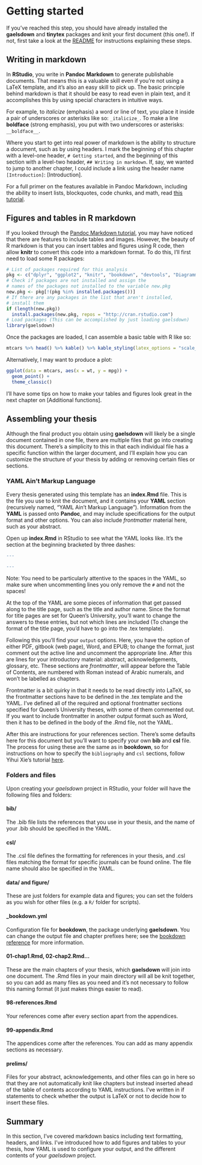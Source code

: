 # Getting started

If you've reached this step, you should have already installed the **gaelsdown** and **tinytex** packages and knit your first document (this one!). If not, first take a look at the [README](https://github.com/eugenesit/gaelsdown#readme) for instructions explaining these steps.

## Writing in markdown

In **RStudio**, you write in **Pandoc Markdown** to generate publishable documents. That means this is a valuable skill even if you're not using a LaTeX template, and it's also an easy skill to pick up. The basic principle behind markdown is that it should be easy to read even in plain text, and it accomplishes this by using special characters in intuitive ways.

For example, to _italicize_ (emphasis) a word or line of text, you place it inside a pair of underscores or asterisks like so: `_italicize_`. To make a line **boldface** (strong emphasis), you put with two underscores or asterisks: `__boldface__`.

Where you start to get into real power of markdown is the ability to structure a document, such as by using headers. I mark the beginning of this chapter with a level-one header, `# Getting started`, and the beginning of this section with a level-two header, `## Writing in markdown`. If, say, we wanted to jump to another chapter, I could include a link using the header name `[Introduction]`: [Introduction].

For a full primer on the features available in Pandoc Markdown, including the ability to insert lists, blockquotes, code chunks, and math, read [this tutorial](https://rmarkdown.rstudio.com/authoring_pandoc_markdown.html).

## Figures and tables in R markdown

If you looked through the [Pandoc Markdown tutorial](https://rmarkdown.rstudio.com/authoring_pandoc_markdown.html), you may have noticed that there are features to include tables and images. However, the beauty of R markdown is that you can insert tables and figures using R code, then allow **knitr** to convert this code into a markdown format. To do this, I'll first need to load some R packages:

```r
# List of packages required for this analysis
pkg <- c("dplyr", "ggplot2", "knitr", "bookdown", "devtools", "DiagrammeR")
# Check if packages are not installed and assign the
# names of the packages not installed to the variable new.pkg
new.pkg <- pkg[!(pkg %in% installed.packages())]
# If there are any packages in the list that aren't installed,
# install them
if (length(new.pkg))
  install.packages(new.pkg, repos = "http://cran.rstudio.com")
# Load packages (This can be accomplished by just loading gaelsdown)
library(gaelsdown)
```

Once the packages are loaded, I can assemble a basic table with R like so:

```r
mtcars %>% head() %>% kable() %>% kable_styling(latex_options = "scale_down")
```

Alternatively, I may want to produce a plot:

```r
ggplot(data = mtcars, aes(x = wt, y = mpg)) +
  geom_point() +
  theme_classic()
```

I'll have some tips on how to make your tables and figures look great in the next chapter on [Additional functions].

## Assembling your thesis

Although the final product you obtain using **gaelsdown** will likely be a single document contained in one file, there are multiple files that go into creating this document. There's a simplicity to this in that each individual file has a specific function within the larger document, and I'll explain how you can customize the structure of your thesis by adding or removing certain files or sections.

### YAML Ain't Markup Language

Every thesis generated using this template has an **index.Rmd** file. This is the file you use to knit the document, and it contains your **YAML** section (recursively named, "YAML Ain't Markup Language"). Information from the **YAML** is passed onto **Pandoc**, and may include specifications for the output format and other options. You can also include _frontmatter_ material here, such as your abstract.

Open up **index.Rmd** in RStudio to see what the YAML looks like. It's the section at the beginning bracketed by three dashes:

```r
---

---
```

Note: You need to be particularly attentive to the spaces in the YAML, so make sure when uncommenting lines you only remove the `#` and not the spaces!

At the top of the YAML are some pieces of information that get passed along to the title page, such as the title and author name. Since the format for title pages are set for Queen's University, you'll want to change the answers to these entries, but not which lines are included (To change the format of the title page, you'd have to go into the .tex template).

Following this you'll find your `output` options. Here, you have the option of either PDF, gitbook (web page), Word, and EPUB; to change the format, just comment out the active line and uncomment the appropriate line. After this are lines for your introductory material: abstract, acknowledgements, glossary, etc. These sections are _frontmatter_, will appear before the Table of Contents, are numbered with Roman instead of Arabic numerals, and won't be labelled as chapters.

Frontmatter is a bit quirky in that it needs to be read directly into LaTeX, so the frontmatter sections have to be defined in the .tex template and the YAML. I've defined all of the required and optional frontmatter sections specified for Queen's University theses, with some of them commented out. If you want to include frontmatter in another output format such as Word, then it has to be defined in the body of the .Rmd file, not the YAML.

After this are instructions for your references section. There's some defaults here for this document but you'll want to specify your own **bib** and **csl** file. The process for using these are the same as in **bookdown**, so for instructions on how to specify the `bibliography` and `csl` sections, follow Yihui Xie's tutorial [here](https://bookdown.org/yihui/rmarkdown-cookbook/bibliography.html).

### Folders and files

Upon creating your *gaelsdown* project in RStudio, your folder will have the following files and folders:

#### bib/

The .bib file lists the references that you use in your thesis, and the name of your .bib should be specified in the YAML.

#### csl/

The .csl file defines the formatting for references in your thesis, and .csl files matching the format for specific journals can be found online. The file name should also be specified in the YAML.

#### data/ and figure/

These are just folders for example data and figures; you can set the folders as you wish for other files (e.g. a `R/` folder for scripts).

#### _bookdown.yml

Configuration file for **bookdown**, the package underlying **gaelsdown**. You can change the output file and chapter prefixes here; see the [bookdown reference](https://bookdown.org/yihui/bookdown/configuration.html) for more information.

#### 01-chap1.Rmd, 02-chap2.Rmd...

These are the main chapters of your thesis, which **gaelsdown** will join into one document. The .Rmd files in your main directory will all be knit together, so you can add as many files as you need and it's not necessary to follow this naming format (it just makes things easier to read).

#### 98-references.Rmd

Your references come after every section apart from the appendices.

#### 99-appendix.Rmd

The appendices come after the references. You can add as many appendix sections as necessary.

#### prelims/

Files for your abstract, acknowledgements, and other files can go in here so that they are not automatically knit like chapters but instead inserted ahead of the table of contents according to YAML instructions. I've written in if statements to check whether the output is LaTeX or not to decide how to insert these files.

## Summary

In this section, I've covered markdown basics including text formatting, headers, and links. I've introduced how to add figures and tables to your thesis, how YAML is used to configure your output, and the different contents of your *gaelsdown* project.
